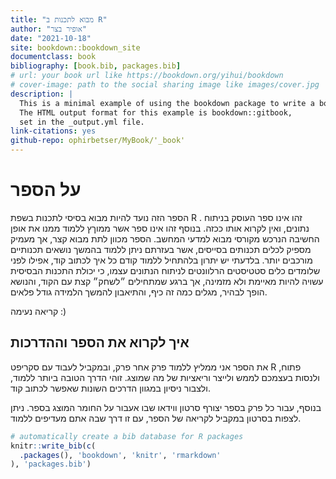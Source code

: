 ```yaml
--- 
title: "מבוא לתכנות ב R"
author: "אופיר בצר"
date: "2021-10-18"
site: bookdown::bookdown_site
documentclass: book
bibliography: [book.bib, packages.bib]
# url: your book url like https://bookdown.org/yihui/bookdown
# cover-image: path to the social sharing image like images/cover.jpg
description: |
  This is a minimal example of using the bookdown package to write a book.
  The HTML output format for this example is bookdown::gitbook,
  set in the _output.yml file.
link-citations: yes
github-repo: ophirbetser/MyBook/'_book'
---
```


# על הספר

הספר הזה נועד להיות מבוא בסיסי לתכנות בשפת
R
.
זהו אינו ספר העוסק בניתוח נתונים, ואין לקרוא אותו ככזה. בנוסף זהו אינו ספר אשר ממוךץ ללמוד ממנו את אופן החשיבה הנרכש מקורסי מבוא למדעי המחשב. הספר מכוון לתת מבוא קצר, אך מעמיק מספיק לכלים תכנותים בסייסים, אשר בעזרתם ניתן ללמוד בהמשך נושאים תכנותיים מורכבים יותר. בלדעתי יש יתרון בלהתחיל ללמוד קודם כל איך לכתוב קוד, אפילו לפני שלומדים כלים סטטיסטים הרלוונטים לניתוח הנתונים עצמו, כי יכולת התכנות הבסיסית עשויה להיות מאיימת ולא מזמינה, אך ברגע שמתחילים ״לשחק״ קצת עם הקוד, והנושא הופך לבהיר, מגלים כמה זה כיף, והתיאבון להמשך הלמידה גודל פלאים.

קריאה נעימה :)

## איך לקרוא את הספר וההדרכות 

את הספר אני ממליץ ללמוד פרק אחר פרק, ובמקביל לעבוד עם סקריפט 
R 
פתוח, ולנסות בעצמכם לממש ולייצר וריאציות של מה שמוצג. זוהי הדרך הטובה ביותר ללמוד, ולצבור ניסיון במגוון הדרכים השונות שאפשר לכתוב קוד.

בנוסף, עבור כל פרק בספר יצורף סרטון ווידאו שבו אעבור על החומר המוצג בספר. ניתן לצפות בסרטון במקביל לקריאה של הספר, עם זו דרך שבה אתם מעדיפים ללמוד.



```r
# automatically create a bib database for R packages
knitr::write_bib(c(
  .packages(), 'bookdown', 'knitr', 'rmarkdown'
), 'packages.bib')
```

